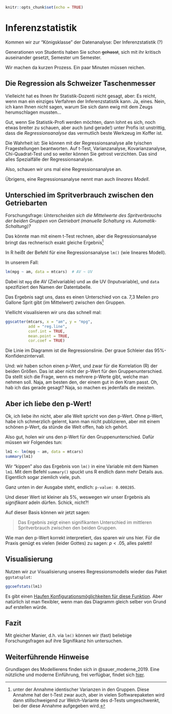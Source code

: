 


```r
knitr::opts_chunk$set(echo = TRUE)
```






# Inferenzstatistik


Kommen wir zur "Königsklasse" der Datenanalyse: Der Inferenzstatistik (?)

Generationen von Studentis haben Sie schon ~~gehasst~~, sich mit ihr kritisch auseinander gesetzt,
Semester um Semester.

Wir machen da kurzen Prozess. Ein paar Minuten müssen reichen.



## Die Regression als Schweizer Taschenmesser

Vielleicht hat es Ihnen Ihr Statistik-Dozenti nicht gesagt,
aber: Es reicht, wenn man ein einziges Verfahren der Inferenzstatistik kann.
Ja, eines.
Nein, ich kann Ihnen nicht sagen, warum Sie sich dann ewig mit dem Zeugs herumschlagen mussten...

Gut, wenn Sie Statistik-Profi werden möchten, dann lohnt es sich, noch etwas breiter zu
schauen, aber auch (und gerade!) unter Profis ist unstrittig, dass
die *Regressionsanalyse* das vermutlich beste Werkzeug im Koffer ist.

Die Wahrheit ist: Sie können mit der Regressionsanalyse alle tyischen Fragestellungen beantworten.
Auf t-Test, Varianzanalyse, Kovarianzanalyse, Chi-Quadrat-Test und so weiter können Sie getrost verzichten.
Das sind alles Spezialfälle der Regressionsanalyse.

Also, schauen wir uns mal eine Regressionsanalyse an.


Übrigens, eine Regressionsanalyse nennt man auch *lineares Modell*.



## Unterschied im Spritverbrauch zwischen den Getriebarten


Forschungsfrage: *Unterscheiden sich die Mittelwerte des Spritverbrauchs der beiden Gruppen von Getriebart (manuelle Schaltung vs. Automatik-Schaltung)?*

Das könnte man mit einem t-Test rechnen, aber die Regressionsanalyse bringt
das rechnerisch exakt gleiche Ergebnis^[unter der Annahme identischer Varianzen in den Gruppen. Diese Annahme hat der t-Test zwar auch, aber in vielen Softwarepaketen wird dann stillschweigend zur Welch-Variante des d-Tests umgeschwenkt, bei der diese Annahme aufgegeben wird.]


In R heißt der Befehl für eine Regressionsanalyse `lm()` (wie lineares Modell).

In unserem Fall:

```r
lm(mpg ~ am, data = mtcars)  # AV ~ UV
```

Dabei ist `mpg` die AV (Zielvariable) und `am` die UV (Inputvariable), und `data` spezifiziert den Namen der Datentabelle.



Das Ergebnis sagt uns, dass es einen Unterschied von ca. 7,3 Meilen pro Gallone Sprit gibt (im Mittelwert) zwischen den Gruppen.

Viellicht visualisieren wir uns das schnell mal:


```r
ggscatter(mtcars, x = "am", y = "mpg",
          add = "reg.line",
          conf.int = TRUE,
          mean.point = TRUE,
          cor.coef = TRUE)
```


Die Linie im Diagramm ist die Regressionslinie. Der graue Schleier das 95%-Konfidenzintervall.

Und: wir haben schon einen p-Wert, und zwar für die Korrelation (R) der beiden Größen.
Das ist aber nicht der p-Wert für den Gruppenunterschied.
Da stellt sich die Frage, wenn es mehrere p-Werte gibt, welche man nehmen soll.
Naja, am besten den, der einem gut in den Kram passt.
Oh, hab ich das gerade gesagt? Naja, so machen es jedenfalls die meisten.


## Aber ich liebe den p-Wert!


Ok, ich liebe ihn nicht, aber alle Welt spricht von den p-Wert.
Ohne p-Wert, habe ich schmerzlich gelernt, kann man nicht publizieren,
aber mit einem schönen p-Wert, da stünde die Welt offen, hab ich gehört.

Also gut, holen wir uns den p-Wert für den Gruppenunterschied. Dafür müssen wir Folgendes tun:


```r
lm1 <- lm(mpg ~ am, data = mtcars)
summary(lm1)
```

Wir "kippen" also das Ergebnis von `lm()` in eine Variable mit dem Namen `lm1`.
Mit dem Befehl `summary()` spuckt uns R endlich dann mehr Details aus. 
Eigentlich sogar ziemlich viele, puh.

Ganz unten in der Ausgabe steht, endlich: `p-value: 0.000285`.

Und dieser Wert ist kleiner als 5%, weswegen wir unser Ergebnis als *signifikant* adeln dürfen.
Schick, nicht?!

Auf dieser Basis können wir jetzt sagen: 

>   Das Ergebnis zeigt einen signifikanten Unterschied im mittleren Spritverbrauch zwischen den beiden Gruppen.


Wie man den p-Wert korrekt interpretiert, 
das sparen wir uns hier. 
Für die Praxis genügt es vielen (leider Gottes) zu sagen: $p<.05$, alles paletti!


## Visualisierung


Nutzen wir zur Visualisierung unseres Regressionsmodells wieder das Paket `ggstatsplot`:


```r
ggcoefstats(lm1)
```


Es gibt einen [Haufen Konfigurationsmöglichkeiten für diese Funktion](https://indrajeetpatil.github.io/ggstatsplot/reference/ggcoefstats.html).
Aber natürlich ist man flexibler,
wenn man das Diagramm gleich selber von Grund auf erstellen würde.


## Fazit


Mit gleicher Manier, d.h. via `lm()` können wir (fast) beliebige Forschungsfragen auf ihre Signifikanz hin untersuchen.


## Weiterführende Hinweise

Grundlagen des Modellierens finden sich in @sauer_moderne_2019. 
Eine nützliche und moderne Einführung, frei verfügbar, findet sich [hier](https://openintro-ims.netlify.app/).




